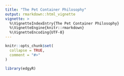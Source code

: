 ```yaml
---
title: "The Pet Container Philosophy"
output: rmarkdown::html_vignette
vignette: >
  %\VignetteIndexEntry{The Pet Container Philosophy}
  %\VignetteEngine{knitr::rmarkdown}
  %\VignetteEncoding{UTF-8}
---
```


```r
knitr::opts_chunk$set(
  collapse = TRUE,
  comment = "#>"
)
```

```r
library(edgyR)
```
